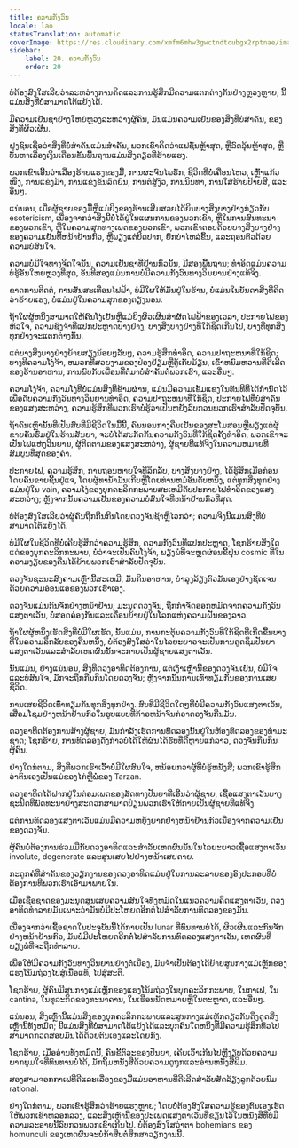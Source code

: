 ```yaml
---
title: ຄວາມກັງວົນ
locale: lao
statusTranslation: automatic
coverImage: https://res.cloudinary.com/xmfm6mhw3gwctndtcubgx2rptnae/image/upload/v1741354419/small_cover_la_gran_rebelion_28716e29d2.webp
sidebar:
    label: 20. ຄວາມກັງວົນ
    order: 20
---
```

ບໍ່ຕ້ອງສົງໃສເລີຍວ່າລະຫວ່າງການຄິດແລະການຮູ້ສຶກມີຄວາມແຕກຕ່າງກັນຢ່າງຫຼວງຫຼາຍ, ນີ້ແມ່ນສິ່ງທີ່ບໍ່ສາມາດໂຕ້ແຍ້ງໄດ້.

ມີຄວາມເຢັນຊາຢ່າງໃຫຍ່ຫຼວງລະຫວ່າງຜູ້ຄົນ, ມັນແມ່ນຄວາມເຢັນຂອງສິ່ງທີ່ບໍ່ສໍາຄັນ, ຂອງສິ່ງທີ່ຜິວເຜີນ.

ຝູງຊົນເຊື່ອວ່າສິ່ງທີ່ບໍ່ສໍາຄັນແມ່ນສໍາຄັນ, ພວກເຂົາຄິດວ່າແຟຊັ່ນຫຼ້າສຸດ, ຫຼືລົດລຸ້ນຫຼ້າສຸດ, ຫຼືບັນຫາເລື່ອງເງິນເດືອນຂັ້ນພື້ນຖານແມ່ນສິ່ງດຽວທີ່ຮ້າຍແຮງ.

ພວກເຂົາເອີ້ນວ່າເລື່ອງຮ້າຍແຮງຂອງມື້, ການຜະຈົນໄພຮັກ, ຊີວິດທີ່ບໍ່ເຄື່ອນໄຫວ, ເຫຼົ້າແກ້ວໜຶ່ງ, ການແຂ່ງມ້າ, ການແຂ່ງຂັນລົດຍົນ, ການຕໍ່ສູ້ງົວ, ການນິນທາ, ການໃສ່ຮ້າຍປ້າຍສີ, ແລະອື່ນໆ.

ແນ່ນອນ, ເມື່ອຜູ້ຊາຍຂອງມື້ຫຼືແມ່ຍິງຂອງຮ້ານເສີມສວຍໄດ້ຍິນບາງສິ່ງບາງຢ່າງກ່ຽວກັບ esotericism, ເນື່ອງຈາກວ່າສິ່ງນີ້ບໍ່ໄດ້ຢູ່ໃນແຜນການຂອງພວກເຂົາ, ຫຼືໃນການສົນທະນາຂອງພວກເຂົາ, ຫຼືໃນຄວາມສຸກທາງເພດຂອງພວກເຂົາ, ພວກເຂົາຕອບດ້ວຍບາງສິ່ງບາງຢ່າງຂອງຄວາມເຢັນທີ່ຫນ້າຢ້ານກົວ, ຫຼືພຽງແຕ່ບິດປາກ, ຍົກບ່າໄຫລ່ຂຶ້ນ, ແລະຖອນຕົວດ້ວຍຄວາມບໍ່ສົນໃຈ.

ຄວາມບໍ່ມີໃຈທາງຈິດໃຈນັ້ນ, ຄວາມເຢັນຊາທີ່ຢ້ານກົວນັ້ນ, ມີສອງພື້ນຖານ; ທໍາອິດແມ່ນຄວາມບໍ່ຮູ້ອັນໃຫຍ່ຫຼວງທີ່ສຸດ, ອັນທີສອງແມ່ນການບໍ່ມີຄວາມກັງວົນທາງວິນຍານຢ່າງແທ້ຈິງ.

ຂາດການຕິດຕໍ່, ການສັ່ນສະເທືອນໄຟຟ້າ, ບໍ່ມີໃຜໃຫ້ມັນຢູ່ໃນຮ້ານ, ບໍ່ແມ່ນໃນບັນດາສິ່ງທີ່ຄິດວ່າຮ້າຍແຮງ, ບໍ່ແມ່ນຢູ່ໃນຄວາມສຸກຂອງຕຽງນອນ.

ຖ້າໃຜຜູ້ຫນຶ່ງສາມາດໃຫ້ຄົນໂງ່ເຢັນຫຼືແມ່ຍິງຜິວເຜີນສໍາຜັດໄຟຟ້າຂອງເວລາ, ປະກາຍໄຟຂອງຫົວໃຈ, ຄວາມຊົງຈໍາທີ່ແປກປະຫຼາດບາງຢ່າງ, ບາງສິ່ງບາງຢ່າງທີ່ໃກ້ຊິດເກີນໄປ, ບາງທີທຸກສິ່ງທຸກຢ່າງຈະແຕກຕ່າງກັນ.

ແຕ່ບາງສິ່ງບາງຢ່າງຍ້າຍສຽງນ້ອຍໆລັບໆ, ຄວາມຮູ້ສຶກທໍາອິດ, ຄວາມປາຖະຫນາທີ່ໃກ້ຊິດ; ບາງທີຄວາມໂງ່ຈ້າ, ຫມວກທີ່ສວຍງາມຂອງປ່ອງຢ້ຽມຫຼືຕູ້ເກັບມ້ຽນ, ເຂົ້າຫນົມຫວານທີ່ດີເລີດຂອງຮ້ານອາຫານ, ການພົບກັບເພື່ອນທີ່ຕໍ່ມາບໍ່ສໍາຄັນຕໍ່ພວກເຮົາ, ແລະອື່ນໆ.

ຄວາມໂງ່ຈ້າ, ຄວາມໂງ່ທີ່ບໍ່ແມ່ນສິ່ງທີ່ຂ້າມຜ່ານ, ແມ່ນມີຄວາມເຂັ້ມແຂງໃນທັນທີທີ່ໄດ້ກໍານົດໄວ້ເພື່ອດັບຄວາມກັງວົນທາງວິນຍານທໍາອິດ, ຄວາມປາຖະຫນາທີ່ໃກ້ຊິດ, ປະກາຍໄຟທີ່ບໍ່ສໍາຄັນຂອງແສງສະຫວ່າງ, ຄວາມຮູ້ສຶກທີ່ພວກເຮົາບໍ່ຮູ້ວ່າເປັນຫຍັງລົບກວນພວກເຮົາສໍາລັບປັດຈຸບັນ.

ຖ້າຄົນເຫຼົ່ານັ້ນທີ່ເປັນສົບທີ່ມີຊີວິດໃນມື້ນີ້, ຄົນນອນກາງຄືນເຢັນຂອງສະໂມສອນຫຼືພຽງແຕ່ຜູ້ຂາຍຄັນຮົ່ມຢູ່ໃນຮ້ານສັນຍາ, ຈະບໍ່ໄດ້ສະກັດກັ້ນຄວາມກັງວົນທີ່ໃກ້ຊິດຄັ້ງທໍາອິດ, ພວກເຂົາຈະເປັນໄຟແຫ່ງວິນຍານ, ຜູ້ຕິດຕາມຂອງແສງສະຫວ່າງ, ຜູ້ຊາຍທີ່ແທ້ຈິງໃນຄວາມຫມາຍທີ່ສົມບູນທີ່ສຸດຂອງຄໍາ.

ປະກາຍໄຟ, ຄວາມຮູ້ສຶກ, ການຖອນຫາຍໃຈທີ່ລຶກລັບ, ບາງສິ່ງບາງຢ່າງ, ໄດ້ຮູ້ສຶກເມື່ອກ່ອນໂດຍຄົນຂາຍຊີ້ນຢູ່ແຈ, ໂດຍຜູ້ທານໍ້າມັນເກີບຫຼືໂດຍທ່ານຫມໍອັນດັບຫນຶ່ງ, ແຕ່ທຸກສິ່ງທຸກຢ່າງແມ່ນຢູ່ໃນ vain, ຄວາມໂງ່ຂອງບຸກຄະລິກກະພາບສະເຫມີດັບປະກາຍໄຟທໍາອິດຂອງແສງສະຫວ່າງ; ຫຼັງຈາກນັ້ນຄວາມເຢັນຂອງຄວາມບໍ່ສົນໃຈທີ່ຫນ້າຢ້ານກົວທີ່ສຸດ.

ບໍ່ຕ້ອງສົງໃສເລີຍວ່າຜູ້ຄົນຖືກກືນກິນໂດຍດວງຈັນຊ້າຫຼືໄວກວ່າ; ຄວາມຈິງນີ້ແມ່ນສິ່ງທີ່ບໍ່ສາມາດໂຕ້ແຍ້ງໄດ້.

ບໍ່ມີໃຜໃນຊີວິດທີ່ບໍ່ເຄີຍຮູ້ສຶກວ່າຄວາມຮູ້ສຶກ, ຄວາມກັງວົນທີ່ແປກປະຫຼາດ, ໂຊກຮ້າຍສິ່ງໃດແດ່ຂອງບຸກຄະລິກກະພາບ, ບໍ່ວ່າຈະເປັນຄົນໂງ່ຈ້າ, ພຽງພໍທີ່ຈະຫຼຸດຜ່ອນຂີ້ຝຸ່ນ cosmic ທີ່ໃນຄວາມງຽບຂອງຄືນໄດ້ຍ້າຍພວກເຮົາສໍາລັບປັດຈຸບັນ.

ດວງຈັນຊະນະສົງຄາມເຫຼົ່ານີ້ສະເຫມີ, ມັນກິນອາຫານ, ບໍາລຸງລ້ຽງຕົວມັນເອງຢ່າງຊັດເຈນດ້ວຍຄວາມອ່ອນແອຂອງພວກເຮົາເອງ.

ດວງຈັນແມ່ນກົນຈັກຢ່າງຫນ້າຢ້ານ; ມະນຸດດວງຈັນ, ຖືກກໍາຈັດອອກຫມົດຈາກຄວາມກັງວົນແສງຕາເວັນ, ບໍ່ສອດຄ່ອງກັນແລະເຄື່ອນຍ້າຍຢູ່ໃນໂລກແຫ່ງຄວາມຝັນຂອງລາວ.

ຖ້າໃຜຜູ້ຫນຶ່ງເຮັດສິ່ງທີ່ບໍ່ມີໃຜເຮັດ, ນັ້ນແມ່ນ, ການກະຕຸ້ນຄວາມກັງວົນທີ່ໃກ້ຊິດທີ່ເກີດຂື້ນບາງທີໃນຄວາມລຶກລັບຂອງຄືນຫນຶ່ງ, ບໍ່ຕ້ອງສົງໃສວ່າໃນໄລຍະຍາວຈະເປັນການດູດຊຶມປັນຍາແສງຕາເວັນແລະສໍາລັບເຫດຜົນນັ້ນຈະກາຍເປັນຜູ້ຊາຍແສງຕາເວັນ.

ນັ້ນແມ່ນ, ຢ່າງແນ່ນອນ, ສິ່ງທີ່ດວງອາທິດຕ້ອງການ, ແຕ່ເງົາເຫຼົ່ານີ້ຂອງດວງຈັນເຢັນ, ບໍ່ມີໃຈແລະບໍ່ສົນໃຈ, ມັກຈະຖືກກືນກິນໂດຍດວງຈັນ; ຫຼັງຈາກນັ້ນການເທົ່າທຽມກັນຂອງການເສຍຊີວິດ.

ການເສຍຊີວິດເທົ່າທຽມກັນທຸກສິ່ງທຸກຢ່າງ. ສົບທີ່ມີຊີວິດໃດໆທີ່ບໍ່ມີຄວາມກັງວົນແສງຕາເວັນ, ເສື່ອມໂຊມຢ່າງຫນ້າຢ້ານກົວໃນຮູບແບບທີ່ກ້າວຫນ້າຈົນກ່ວາດວງຈັນກືນມັນ.

ດວງອາທິດຕ້ອງການສ້າງຜູ້ຊາຍ, ມັນກໍາລັງເຮັດການທົດລອງນັ້ນຢູ່ໃນຫ້ອງທົດລອງຂອງທໍາມະຊາດ; ໂຊກຮ້າຍ, ການທົດລອງດັ່ງກ່າວບໍ່ໄດ້ໃຫ້ຜົນໄດ້ຮັບທີ່ດີຫຼາຍແກ່ລາວ, ດວງຈັນກືນກິນຜູ້ຄົນ.

ຢ່າງໃດກໍ່ຕາມ, ສິ່ງທີ່ພວກເຮົາເວົ້າບໍ່ມີໃຜສົນໃຈ, ຫນ້ອຍກວ່າຜູ້ທີ່ບໍ່ຮູ້ຫນັງສື; ພວກເຂົາຮູ້ສຶກວ່າຕົນເອງເປັນແມ່ຂອງໄກ່ຫຼືພໍ່ຂອງ Tarzan.

ດວງອາທິດໄດ້ຝາກຢູ່ໃນຕ່ອມເພດຂອງສັດທາງປັນຍາທີ່ເອີ້ນວ່າຜູ້ຊາຍ, ເຊື້ອແສງຕາເວັນບາງຊະນິດທີ່ພັດທະນາຢ່າງສະດວກສາມາດປ່ຽນພວກເຮົາໃຫ້ກາຍເປັນຜູ້ຊາຍທີ່ແທ້ຈິງ.

ແຕ່ການທົດລອງແສງຕາເວັນແມ່ນມີຄວາມຫຍຸ້ງຍາກຢ່າງຫນ້າຢ້ານກົວເນື່ອງຈາກຄວາມເຢັນຂອງດວງຈັນ.

ຜູ້ຄົນບໍ່ຕ້ອງການຮ່ວມມືກັບດວງອາທິດແລະສໍາລັບເຫດຜົນນັ້ນໃນໄລຍະຍາວເຊື້ອແສງຕາເວັນ involute, degenerate ແລະສູນເສຍໄປຢ່າງຫນ້າເສຍດາຍ.

ກະດູກຄໍທີ່ສໍາຄັນຂອງວຽກງານຂອງດວງອາທິດແມ່ນຢູ່ໃນການລະລາຍຂອງອົງປະກອບທີ່ບໍ່ຕ້ອງການທີ່ພວກເຮົາເອົາມາພາຍໃນ.

ເມື່ອເຊື້ອຊາດຂອງມະນຸດສູນເສຍຄວາມສົນໃຈທັງຫມົດໃນແນວຄວາມຄິດແສງຕາເວັນ, ດວງອາທິດທໍາລາຍມັນເພາະວ່າມັນບໍ່ມີປະໂຫຍດອີກຕໍ່ໄປສໍາລັບການທົດລອງຂອງມັນ.

ເນື່ອງຈາກວ່າເຊື້ອຊາດໃນປະຈຸບັນນີ້ໄດ້ກາຍເປັນ lunar ທີ່ທົນທານບໍ່ໄດ້, ຜິວເຜີນແລະກົນຈັກຢ່າງຫນ້າຢ້ານກົວ, ມັນບໍ່ມີປະໂຫຍດອີກຕໍ່ໄປສໍາລັບການທົດລອງແສງຕາເວັນ, ເຫດຜົນທີ່ພຽງພໍທີ່ຈະຖືກທໍາລາຍ.

ເພື່ອໃຫ້ມີຄວາມກັງວົນທາງວິນຍານຢ່າງຕໍ່ເນື່ອງ, ມັນຈໍາເປັນຕ້ອງໄດ້ຍ້າຍສູນກາງແມ່ເຫຼັກຂອງແຮງໂນ້ມຖ່ວງໄປສູ່ເນື້ອແທ້, ໄປສູ່ສະຕິ.

ໂຊກຮ້າຍ, ຜູ້ຄົນມີສູນກາງແມ່ເຫຼັກຂອງແຮງໂນ້ມຖ່ວງໃນບຸກຄະລິກກະພາບ, ໃນກາເຟ, ໃນ cantina, ໃນທຸລະກິດຂອງທະນາຄານ, ໃນເຮືອນນັດຫມາຍຫຼືໃນຕະຫຼາດ, ແລະອື່ນໆ.

ແນ່ນອນ, ສິ່ງເຫຼົ່ານີ້ແມ່ນສິ່ງຂອງບຸກຄະລິກກະພາບແລະສູນກາງແມ່ເຫຼັກດຽວກັນດຶງດູດສິ່ງເຫຼົ່ານີ້ທັງຫມົດ; ນີ້ແມ່ນສິ່ງທີ່ບໍ່ສາມາດໂຕ້ແຍ້ງໄດ້ແລະບຸກຄົນໃດຫນຶ່ງທີ່ມີຄວາມຮູ້ສຶກທົ່ວໄປສາມາດກວດສອບມັນໄດ້ດ້ວຍຕົນເອງແລະໂດຍກົງ.

ໂຊກຮ້າຍ, ເມື່ອອ່ານທັງຫມົດນີ້, ຄົນຂີ້ຕົວະຂອງປັນຍາ, ເຄີຍເວົ້າເກີນໄປຫຼືງຽບດ້ວຍຄວາມພາກພູມໃຈທີ່ທົນທານບໍ່ໄດ້, ມັກຖິ້ມຫນັງສືດ້ວຍຄວາມດູຖູກແລະອ່ານຫນັງສືພິມ.

ສອງສາມຈອກກາເຟທີ່ດີແລະເລື່ອງຂອງມື້ແມ່ນອາຫານທີ່ດີເລີດສໍາລັບສັດລ້ຽງລູກດ້ວຍນົມ rational.

ຢ່າງໃດກໍ່ຕາມ, ພວກເຂົາຮູ້ສຶກວ່າຮ້າຍແຮງຫຼາຍ; ໂດຍບໍ່ຕ້ອງສົງໃສຄວາມຮູ້ຂອງຕົນເອງເຮັດໃຫ້ພວກເຂົາຫລອກລວງ, ແລະສິ່ງເຫຼົ່ານີ້ຂອງປະເພດແສງຕາເວັນທີ່ຂຽນໄວ້ໃນຫນັງສືທີ່ບໍ່ມີຄວາມລະອາຍນີ້ລົບກວນພວກເຂົາເກີນໄປ. ບໍ່ຕ້ອງສົງໃສວ່າຕາ bohemians ຂອງ homunculi ຂອງເຫດຜົນຈະບໍ່ກ້າສືບຕໍ່ສຶກສາວຽກງານນີ້.

